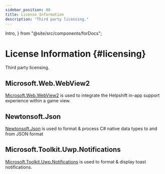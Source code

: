 ```yaml
---
sidebar_position: 80
title: License Information
description: "Third party licensing."
---
```


  Intro,
} from "@site/src/components/forDocs";

# License Information {#licensing}

<Intro>

Third party licensing.

</Intro>

## Microsoft.Web.WebView2

[Microsoft.Web.WebView2](https://www.nuget.org/packages/Microsoft.Web.WebView2) is used to integrate the Helpshift in-app support experience within a game view.

## Newtonsoft.Json

[Newtonsoft.Json](https://www.nuget.org/packages/Newtonsoft.Json) is used to format & process C# native data types to and from JSON format

## Microsoft.Toolkit.Uwp.Notifications

[Microsoft.Toolkit.Uwp.Notifications](https://www.nuget.org/packages/Microsoft.Toolkit.Uwp.Notifications) is used to format & display toast notifications.
